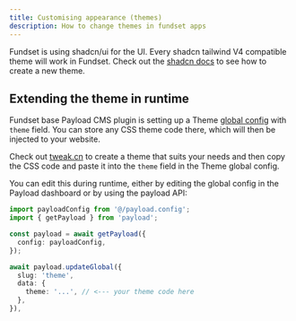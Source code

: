 ```yaml
---
title: Customising appearance (themes)
description: How to change themes in fundset apps
---
```


Fundset is using shadcn/ui for the UI. Every shadcn tailwind V4 compatible theme will work in Fundset. Check out the [shadcn docs](https://ui.shadcn.com/docs/theming) to see how to create a new theme.

## Extending the theme in runtime

Fundset base Payload CMS plugin is setting up a Theme [global config](https://payloadcms.com/docs/configuration/globals#global-configs) with `theme` field. You can store any CSS theme code there, which will then be injected to your website.

Check out [tweak.cn](https://tweakcn.com) to create a theme that suits your needs and then copy the CSS code and paste it into the `theme` field in the Theme global config.

You can edit this during runtime, either by editing the global config in the Payload dashboard or by using the payload API:

```ts
import payloadConfig from '@/payload.config';
import { getPayload } from 'payload';

const payload = await getPayload({
  config: payloadConfig,
});

await payload.updateGlobal({
  slug: 'theme',
  data: {
    theme: '...', // <--- your theme code here
  },
}),
```

